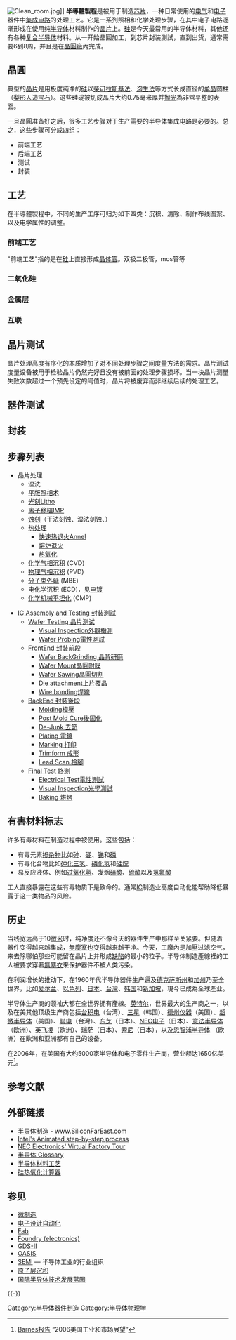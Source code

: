 {{多個問題|
{{Expand language|1=en|time=2021-05-28T12:27:31+00:00}}
{{Refimprove|time=2021-05-28T12:27:31+00:00}}
}}
{{NoteTA|G1=Unit|G2=IT|G3=Electronics|G4=USState}}
{{半導體製程}}
[[File:Clean_room.jpg|thumb]]]]
'''半導體製程'''是被用于制造[[芯片|芯片]]，一种日常使用的[[电气|电气]]和[[电子|电子]]器件中[[集成电路|集成电路]]的处理工艺。它是一系列照相和化学处理步骤，在其中电子电路逐渐形成在使用纯[[半导体|半导体]]材料制作的[[晶片|晶片]]上。[[硅|硅]]是今天最常用的半导体材料，其他还有各种[[化合物半导体|复合半导体]]材料。从一开始晶圓加工，到芯片封装測試，直到出货，通常需要6到8周，并且是在[[晶圓廠|晶圓廠]]內完成。

== 晶圓 ==
{{Main|晶圓}}

典型的[[晶片|晶片]]是用极度纯净的[[硅|硅]]以[[柴可拉斯基法|柴可拉斯基法]]、[[泡生法|泡生法]]等方式长成直径{{convert|12|inch}}的[[单晶|单晶]]圆柱{{tsl|en|Ingot|锭}}（[[梨形人造宝石|梨形人造宝石]]）。这些硅碇被切成晶片大约0.75毫米厚并[[抛光|抛光]]為非常平整的表面。

一旦晶圓准备好之后，很多工艺步骤对于生产需要的半导体集成电路是必要的。总之，这些步骤可分成四组：
* 前端工艺
* 后端工艺
* 测试
* 封装

== 工艺 ==
在半導體製程中，不同的生产工序可归为如下四类：沉积、清除、制作布线图案、以及电学属性的调整。 

=== 前端工艺 ===
"前端工艺"指的是在[[硅|硅]]上直接形成[[晶体管|晶体管]]。双极二极管，mos管等

=== 二氧化硅 ===

=== 金属层 ===

=== 互联 ===

== 晶片测试 ==
晶片处理高度有序化的本质增加了对不同处理步骤之间度量方法的需求。晶片测试度量设备被用于检验晶片仍然完好且没有被前面的处理步骤损坏。当一块晶片测量失败次数超过一个预先设定的阈值时，晶片将被废弃而非继续后续的处理工艺。

== 器件测试 ==

== 封装 ==

== 步骤列表 ==
* 晶片处理
** 湿洗
** [[平版照相术|平版照相术]]
** [[光刻|光刻]]Litho
** [[离子移植|离子移植]]IMP
** [[蚀刻|蚀刻]]（干法刻蚀、湿法刻蚀、{{Link-en|等离子蚀刻|Plasma etching}}）
** [[热处理|热处理]]
*** [[快速热退火|快速热退火]]Annel
*** [[熔炉退火|熔炉退火]]
*** [[热氧化|热氧化]]
** [[化学气相沉积|化学气相沉积]] (CVD)
** [[物理气相沉积|物理气相沉积]] (PVD)
** [[分子束外延|分子束外延]] (MBE)
** 电化学沉积 (ECD)，见[[电镀|电镀]]
** [[化学机械平坦化|化学机械平坦化]] (CMP)

* [[IC_Assembly_and_Testing_封装測試|IC Assembly and Testing 封装測試]]
** [[Wafer_Testing_晶片测试|Wafer Testing 晶片测试]]
*** [[Visual_Inspection外觀檢測|Visual Inspection外觀檢測]]
*** [[Wafer_Probing電性測試|Wafer Probing電性測試]]
** [[FrontEnd_封裝前段|FrontEnd 封裝前段]]
*** [[Wafer_BackGrinding_晶背研磨|Wafer BackGrinding 晶背研磨]]
*** [[Wafer_Mount晶圓附膜|Wafer Mount晶圓附膜]]
*** [[Wafer_Sawing晶圓切割|Wafer Sawing晶圓切割]]
*** [[Die_attachment上片覆晶|Die attachment上片覆晶]]
*** [[Wire_bonding焊線|Wire bonding焊線]]
** [[BackEnd_封裝後段|BackEnd 封裝後段]]
*** [[Molding模壓|Molding模壓]]
*** [[Post_Mold_Cure後固化|Post Mold Cure後固化]]
*** [[De-Junk_去節|De-Junk 去節]]
*** [[Plating_電鍍|Plating 電鍍]]
*** [[Marking_打印|Marking 打印]]
*** [[Trimform_成形|Trimform 成形]]
*** [[Lead_Scan_檢腳|Lead Scan 檢腳]]
** [[Final_Test_終測|Final Test 終測]]
*** [[Electrical_Test電性測試|Electrical Test電性測試]]
*** [[Visual_Inspection光學測試|Visual Inspection光學測試]]
*** [[Baking_烘烤|Baking 烘烤]]

== 有害材料标志 ==
许多有毒材料在制造过程中被使用。这些包括：

* 有毒元素[[掺杂物|掺杂物]]比如[[砷|砷]]、[[硼|硼]]、[[锑|锑]]和[[磷|磷]]
* 有毒化合物比如[[砷化三氢|砷化三氢]]、[[磷化氢|磷化氢]]和[[硅烷|硅烷]]
* 易反应液体、例如[[过氧化氢|过氧化氢]]、发烟[[硝酸|硝酸]]、[[硫酸|硫酸]]以及[[氢氟酸|氢氟酸]]

工人直接暴露在这些有毒物质下是致命的。通常[[IC|IC]]制造业高度自动化能帮助降低暴露于这一类物品的风险。

== 历史 ==
当线宽远高于10[[微米|微米]]时，纯净度还不像今天的器件生产中那样至关紧要。但随着器件变得越来越集成，[[無塵室|無塵室]]也变得越来越干净。今天，工廠內是加壓过滤空气，来去除哪怕那些可能留在晶片上并形成[[缺陷|缺陷]]的最小的粒子。半导体制造產線裡的工人被要求穿著[[無塵衣|無塵衣]]来保护器件不被人类污染。

在利润增长的推动下，在1960年代半导体器件生产遍及[[德克萨斯州|德克萨斯州]]和[[加州|加州]]乃至全世界，比如[[爱尔兰共和国|爱尔兰]]、[[以色列|以色列]]、[[日本|日本]]、[[台灣|台灣]]、[[韩国|韩国]]和[[新加坡|新加坡]]，現今已成為全球產业。

半导体生产商的领袖大都在全世界拥有產線。[[英特尔|英特尔]]，世界最大的生产商之一，以及在美其他顶级生产商包括[[台积电|台积电]]（台湾）、[[三星電子|三星]]（韩国）、[[德州仪器|德州仪器]]（美国）、[[AMD|超微半导体]]（美国）、[[聯电|聯电]]（台灣）、[[东芝|东芝]]（日本）、[[NEC电子|NEC电子]]（日本）、[[意法半导体|意法半导体]]（欧洲）、[[英飞凌|英飞凌]]（欧洲）、[[瑞萨|瑞萨]]（日本）、[[索尼|索尼]]（日本），以及[[恩智浦半导体|恩智浦半导体]] （欧洲）在欧洲和亚洲都有自己的设备。

在2006年，在美国有大约5000家半导体和电子零件生产商，营业额达1650亿美元<ref>[http://www.barnesreports.com Barnes报告] {{Wayback|url=http://www.barnesreports.com/ |date=20200610180153 }}“2006美国工业和市场展望”</ref>。

== 参考文献 ==
{{Reflist}}

== 外部链接 ==
* [http://www.siliconfareast.com/manufacturing.HTM 半导体制造]{{Wayback|url=http://www.siliconfareast.com/manufacturing.HTM |date=20080117034341 }} - www.SiliconFarEast.com 
* [http://intel.com/education/makingchips Intel's Animated step-by-step process]{{Wayback|url=http://intel.com/education/makingchips |date=20070520121127 }}
* [https://web.archive.org/web/20070516212226/http://www.necel.com/v_factory/en/index.html NEC Electronics' Virtual Factory Tour]
* [https://web.archive.org/web/20060201232428/http://semiconductorglossary.com/ 半导体 Glossary]
* [https://web.archive.org/web/20070521214809/http://www.logitech.uk.com/semicon.asp 半导体材料工艺]
* [http://www.lelandstanfordjunior.com/thermaloxide.html 硅热氧化计算器]{{Wayback|url=http://www.lelandstanfordjunior.com/thermaloxide.html |date=20070811225939 }}

== 参见 ==
{{Portal box|电子学}}
* [[微制造|微制造]]
* [[电子设计自动化|电子设计自动化]]
* [[半導體製造廠|Fab]]
* [[Foundry_(electronics)|Foundry (electronics)]]
* [[GDS-II|GDS-II]]
* [[OASIS_(standard)|OASIS]]
* [[半导体设备和材料国际|SEMI]] — 半导体工业的行业组织
* [[原子层沉积|原子层沉积]]
* [[国际半导体技术发展蓝图|国际半导体技术发展蓝图]]

{{-}}
{{半導體封裝}}
{{信息技术大公司}}

[[Category:半导体器件制造|Category:半导体器件制造]]
[[Category:半导体物理学|Category:半导体物理学]]